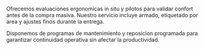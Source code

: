 ﻿---
slug: silleria-operativa
familia: mobiliario
nombre: Silleria operativa
resumen: Sillas ergonomicas con certificaciones internacionales y componentes ajustables para uso intensivo.
beneficios:
  - Mecanismos sincronizados con bloqueo multiposicion y control de tension.
  - Respaldos en malla de alta resistencia que favorecen ventilacion.
  - Garantias de hasta 12 años con disponibilidad de refacciones locales.
especificaciones:
  - key: Resistencia de uso
    value: ANSI/BIFMA X5.1 - 136 kg carga estatica.
  - key: Ajustes estandar
    value: Altura, profundidad de asiento, apoyo lumbar, brazos 4D.
  - key: Materiales
    value: Bases de aluminio pulido o nylon reforzado, pistones clase 4.
  - key: Tapizados
    value: Telas acusticas, vinilos sanitarios, piel genuina en version ejecutiva.
  - key: Opciones adicionales
    value: Apoyacabezas, ruedas para alfombra o piso duro, sensores de ocupacion.
aplicaciones:
  - Operaciones 24/7 y contact centers
  - Oficinas ejecutivas y gerenciales
  - Salas de capacitacion y coworking
  - Clinicas y estaciones de enfermeria
  - Educacion superior y bibliotecas
descargas:
  - label: Catalogo de silleria operativa
    href: /descargas/CATALOGO-SG-2025.pdf
usos:
  - interior
sectores:
  - oficinas
  - salud
  - educacion
  - retail
desempenos:
  - transito-alto
  - acustica
presupuesto: medio
imagenes:
  - src: /images/subfamilias/silleria-operativa-1.jpg
    alt: Sillas ergonomicas ajustables en estaciones de trabajo
---

Ofrecemos evaluaciones ergonomicas in situ y pilotos para validar confort antes de la compra masiva. Nuestro servicio incluye armado, etiquetado por area y ajustes finos durante la entrega.

Disponemos de programas de mantenimiento y reposicion programada para garantizar continuidad operativa sin afectar la productividad.

